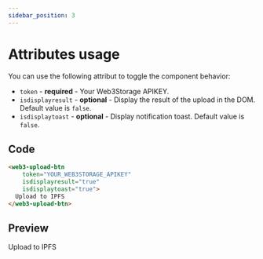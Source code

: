 ```yaml
---
sidebar_position: 3
---
```


# Attributes usage

You can use the following attribut to toggle the component behavior:

  - `token` - **required** - Your Web3Storage APIKEY.
  - `isdisplayresult` - **optional** - Display the result of the upload in the DOM. Default value is `false`.
  - `isdisplaytoast` - **optional** - Display notification toast. Default value is `false`.

## Code

```html
<web3-upload-btn 
    token="YOUR_WEB3STORAGE_APIKEY"
    isdisplayresult="true"
    isdisplaytoast="true">
  Upload to IPFS
</web3-upload-btn>
```

## Preview


<web3-upload-btn 
    token="eyJhbGciOiJIUzI1NiIsInR5cCI6IkpXVCJ9.eyJzdWIiOiJkaWQ6ZXRocjoweDRiMjk5MEFiNzVjZmQ0MTgyN0EzQTNjNGViNjdFRDA1Y0YwNTU5M0MiLCJpc3MiOiJ3ZWIzLXN0b3JhZ2UiLCJpYXQiOjE2NDM2NjExODA1MDAsIm5hbWUiOiJuZ3h3ZWIzIn0.AMvg_jKnPB2pRPiR6f8AebIHrldAwMCpxILQ7av_SD8"
    isdisplayresult="true"
    isdisplaytoast="true">
  Upload to IPFS
</web3-upload-btn>